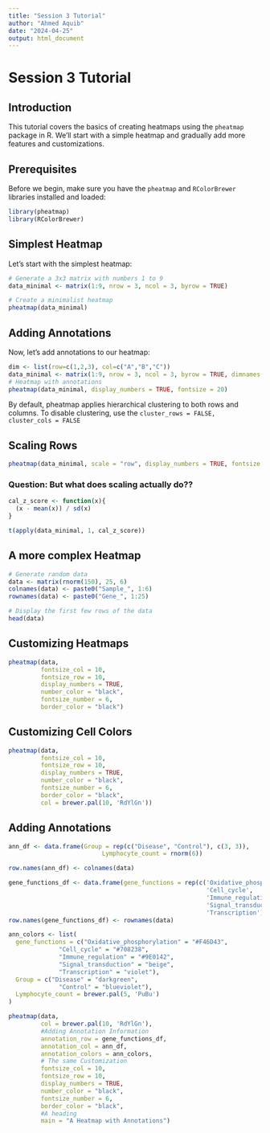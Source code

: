 ```yaml
---
title: "Session 3 Tutorial"
author: "Ahmed Aquib"
date: "2024-04-25"
output: html_document
---
```


# Session 3 Tutorial

## Introduction
This tutorial covers the basics of creating heatmaps using the `pheatmap` package in R. We'll start with a simple heatmap and gradually add more features and customizations.

## Prerequisites
Before we begin, make sure you have the `pheatmap` and `RColorBrewer` libraries installed and loaded:

```r
library(pheatmap)
library(RColorBrewer)
```

## Simplest Heatmap
Let's start with the simplest heatmap:
```r
# Generate a 3x3 matrix with numbers 1 to 9
data_minimal <- matrix(1:9, nrow = 3, ncol = 3, byrow = TRUE)

# Create a minimalist heatmap
pheatmap(data_minimal)
```
## Adding Annotations
Now, let's add annotations to our heatmap:

```r
dim <- list(row=c(1,2,3), col=c("A","B","C"))
data_minimal <- matrix(1:9, nrow = 3, ncol = 3, byrow = TRUE, dimnames = dim)
# Heatmap with annotations
pheatmap(data_minimal, display_numbers = TRUE, fontsize = 20)
```

By default, pheatmap applies hierarchical clustering to both rows and columns. To disable clustering, use the `cluster_rows = FALSE, cluster_cols = FALSE`

## Scaling Rows

```r
pheatmap(data_minimal, scale = "row", display_numbers = TRUE, fontsize = 20)
```

### Question: But what does scaling actually do??
```r
cal_z_score <- function(x){
  (x - mean(x)) / sd(x)
}

t(apply(data_minimal, 1, cal_z_score))
```
## A more complex Heatmap

```r
# Generate random data
data <- matrix(rnorm(150), 25, 6)
colnames(data) <- paste0("Sample_", 1:6)
rownames(data) <- paste0("Gene_", 1:25)

# Display the first few rows of the data
head(data)
```

## Customizing Heatmaps

```r
pheatmap(data,
         fontsize_col = 10,
         fontsize_row = 10,
         display_numbers = TRUE,
         number_color = "black", 
         fontsize_number = 6,
         border_color = "black")
```

## Customizing Cell Colors

```r
pheatmap(data,
         fontsize_col = 10,
         fontsize_row = 10,
         display_numbers = TRUE,
         number_color = "black", 
         fontsize_number = 6,
         border_color = "black",
         col = brewer.pal(10, 'RdYlGn'))
```

## Adding Annotations

```r
ann_df <- data.frame(Group = rep(c("Disease", "Control"), c(3, 3)),
                          Lymphocyte_count = rnorm(6))

row.names(ann_df) <- colnames(data)

gene_functions_df <- data.frame(gene_functions = rep(c('Oxidative_phosphorylation', 
                                                       'Cell_cycle',
                                                       'Immune_regulation',
                                                       'Signal_transduction',
                                                       'Transcription'), each=5))
row.names(gene_functions_df) <- rownames(data)

ann_colors <- list(
  gene_functions = c("Oxidative_phosphorylation" = "#F46D43",
              "Cell_cycle" = "#708238",
              "Immune_regulation" = "#9E0142",
              "Signal_transduction" = "beige", 
              "Transcription" = "violet"), 
  Group = c("Disease" = "darkgreen",
              "Control" = "blueviolet"),
  Lymphocyte_count = brewer.pal(5, 'PuBu')
)

pheatmap(data, 
         col = brewer.pal(10, 'RdYlGn'),
         #Adding Annotation Information
         annotation_row = gene_functions_df, 
         annotation_col = ann_df, 
         annotation_colors = ann_colors,
         # The same Customization
         fontsize_col = 10,
         fontsize_row = 10,
         display_numbers = TRUE,
         number_color = "black", 
         fontsize_number = 6,
         border_color = "black",
         #A heading
         main = "A Heatmap with Annotations") 

```

